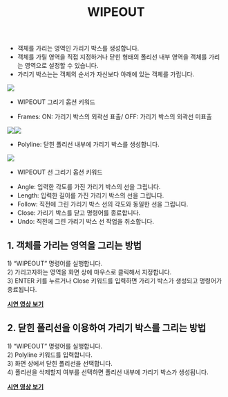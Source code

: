 ﻿---
title: WIPEOUT
---


[image1]: ../../../../../assets/images/commands/wipeout/image1.png
[image2]: ../../../../../assets/images/commands/wipeout/image2.png
[image3]: ../../../../../assets/images/commands/wipeout/image3.png
[image4]: ../../../../../assets/images/commands/wipeout/image4.png


* 객체를 가리는 영역인 가리기 박스를 생성합니다.  
* 객체를 가릴 영역을 직접 지정하거나 닫힌 형태의 폴리선 내부 영역을 객체를 가리는 영역으로 설정할 수 있습니다.  
* 가리기 박스는는 객체의 순서가 자신보다 아래에 있는 객체를 가립니다.

![][image1]

* WIPEOUT 그리기 옵션 키워드  
- Frames: ON: 가리기 박스의 외곽선 표출/ OFF: 가리기 박스의 외곽선 미표출

![][image2]![][image3]

- Polyline: 닫힌 폴리선 내부에 가리기 박스를 생성합니다.

![][image4]

* WIPEOUT 선 그리기 옵션 키워드  
- Angle: 입력한 각도를 가진 가리기 박스의 선을 그립니다.  
- Length: 입력한 길이를 가진 가리기 박스의 선을 그립니다.  
- Follow: 직전에 그린 가리기 박스 선의 각도와 동일한 선을 그립니다.  
- Close: 가리기 박스를 닫고 명령어를 종료합니다.  
- Undo: 직전에 그린 가리기 박스 선 작업을 취소합니다.

## **1\. 객체를 가리는 영역을 그리는 방법**

1\) “WIPEOUT” 명령어를 실행합니다.  
2\) 가리고자하는 영역을 화면 상에 마우스로 클릭해서 지정합니다.  
3\) ENTER 키를 누르거나 Close 키워드를 입력하면 가리기 박스가 생성되고 명령어가 종료됩니다.

[**<Icon name="youtube" class="emoji"/> 시연 영상 보기**](https://youtu.be/LUshCyb9Wu0) 

## **2\. 닫힌 폴리선을 이용하여 가리기 박스를 그리는 방법**

1\) “WIPEOUT” 명령어를 실행합니다.  
2\) Polyline 키워드를 입력합니다.  
3\) 화면 상에서 닫힌 폴리선을 선택합니다.  
4\) 폴리선을 삭제할지 여부를 선택하면 폴리선 내부에 가리기 박스가 생성됩니다.

[**<Icon name="youtube" class="emoji"/> 시연 영상 보기**](https://youtu.be/90ChIgqygJY) 



